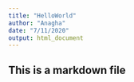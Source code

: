 ---
title: "HelloWorld"
author: "Anagha"
date: "7/11/2020"
output: html_document
---
## This is a markdown file